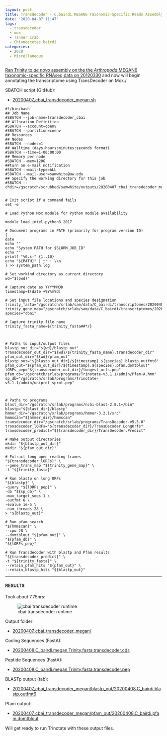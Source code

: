 ```yaml
---
layout: post
title: Transdecoder - C.bairdi MEGAN6 Taxonomic-Specific Reads Assembly from 20200330
date: '2020-04-07 11:47'
tags:
  - transdecoder
  - mox
  - Tanner crab
  - Chionoecetes bairdi
categories:
  - 2020
  - Miscellaneous
---
```

[Ran Trinity to _de novo_ assembly on the the _Arthropoda_ MEGAN6 taxonomic-specific RNAseq data on 20120330](https://robertslab.github.io/sams-notebook/posts/2020/2020-03-30-Transcriptome-Assembly---C.bairdi-with-MEGAN6-Taxonomy-specific-Reads-with-Trinity-on-Mox/) and now will begin annotating the transcriptome using TransDecoder on Mox./



SBATCH script (GitHub):

- [20200407_cbai_transdecoder_megan.sh](https://github.com/RobertsLab/sams-notebook/blob/master/sbatch_scripts/20200407_cbai_transdecoder_megan.sh)

```shell
#!/bin/bash
## Job Name
#SBATCH --job-name=transdecoder_cbai
## Allocation Definition
#SBATCH --account=coenv
#SBATCH --partition=coenv
## Resources
## Nodes
#SBATCH --nodes=1
## Walltime (days-hours:minutes:seconds format)
#SBATCH --time=1-00:00:00
## Memory per node
#SBATCH --mem=120G
##turn on e-mail notification
#SBATCH --mail-type=ALL
#SBATCH --mail-user=samwhite@uw.edu
## Specify the working directory for this job
#SBATCH --chdir=/gscratch/scrubbed/samwhite/outputs/20200407_cbai_transdecoder_megan


# Exit script if a command fails
set -e

# Load Python Mox module for Python module availability

module load intel-python3_2017

# Document programs in PATH (primarily for program version ID)
{
date
echo ""
echo "System PATH for $SLURM_JOB_ID"
echo ""
printf "%0.s-" {1..10}
echo "${PATH}" | tr : \\n
} >> system_path.log

# Set workind directory as current directory
wd="$(pwd)"

# Capture date as YYYYMMDD
timestamp=$(date +%Y%m%d)

# Set input file locations and species designation
trinity_fasta="/gscratch/srlab/sam/data/C_bairdi/transcriptomes/20200408.C_bairdi.megan.Trinity.fasta"
trinity_gene_map="/gscratch/srlab/sam/data/C_bairdi/transcriptomes/20200408.C_bairdi.megan.Trinity.fasta.gene_trans_map"
species="cbai"

# Capture trinity file name
trinity_fasta_name=${trinity_fasta##*/}



# Paths to input/output files
blastp_out_dir="${wd}/blastp_out"
transdecoder_out_dir="${wd}/${trinity_fasta_name}.transdecoder_dir"
pfam_out_dir="${wd}/pfam_out"
blastp_out="${blastp_out_dir}/${timestamp}.${species}.blastp.outfmt6"
pfam_out="${pfam_out_dir}/${timestamp}.${species}.pfam.domtblout"
lORFs_pep="${transdecoder_out_dir}/longest_orfs.pep"
pfam_db="/gscratch/srlab/programs/Trinotate-v3.1.1/admin/Pfam-A.hmm"
sp_db="/gscratch/srlab/programs/Trinotate-v3.1.1/admin/uniprot_sprot.pep"



# Paths to programs
blast_dir="/gscratch/srlab/programs/ncbi-blast-2.8.1+/bin"
blastp="${blast_dir}/blastp"
hmmer_dir="/gscratch/srlab/programs/hmmer-3.2.1/src"
hmmscan="${hmmer_dir}/hmmscan"
transdecoder_dir="/gscratch/srlab/programs/TransDecoder-v5.5.0"
transdecoder_lORFs="${transdecoder_dir}/TransDecoder.LongOrfs"
transdecoder_predict="${transdecoder_dir}/TransDecoder.Predict"

# Make output directories
mkdir "${blastp_out_dir}"
mkdir "${pfam_out_dir}"

# Extract long open reading frames
"${transdecoder_lORFs}" \
--gene_trans_map "${trinity_gene_map}" \
-t "${trinity_fasta}"

# Run blastp on long ORFs
"${blastp}" \
-query "${lORFs_pep}" \
-db "${sp_db}" \
-max_target_seqs 1 \
-outfmt 6 \
-evalue 1e-5 \
-num_threads 28 \
> "${blastp_out}"

# Run pfam search
"${hmmscan}" \
--cpu 28 \
--domtblout "${pfam_out}" \
"${pfam_db}" \
"${lORFs_pep}"

# Run Transdecoder with blastp and Pfam results
"${transdecoder_predict}" \
-t "${trinity_fasta}" \
--retain_pfam_hits "${pfam_out}" \
--retain_blastp_hits "${blastp_out}"
```

---

#### RESULTS

Took about 7.75hrs:

![cbai transdecoder runtime](https://github.com/RobertsLab/sams-notebook/blob/master/images/screencaps/20200407_cbai_transdecoder_megan_runtime.png?raw=true)

Output folder:

- [20200407_cbai_transdecoder_megan/](https://gannet.fish.washington.edu/Atumefaciens/20200407_cbai_transdecoder_megan/)

Coding Sequences (FastA):

- [20200408.C_bairdi.megan.Trinity.fasta.transdecoder.cds](https://gannet.fish.washington.edu/Atumefaciens/20200407_cbai_transdecoder_megan/20200408.C_bairdi.megan.Trinity.fasta.transdecoder.cds)

Peptide Sequences (FastA):

- [20200408.C_bairdi.megan.Trinity.fasta.transdecoder.pep](https://gannet.fish.washington.edu/Atumefaciens/20200407_cbai_transdecoder_megan/20200408.C_bairdi.megan.Trinity.fasta.transdecoder.pep)

BLASTp output (tab):

- [20200407_cbai_transdecoder_megan/blastp_out/20200408.C_bairdi.blastp.outfmt6](https://gannet.fish.washington.edu/Atumefaciens/20200407_cbai_transdecoder_megan/blastp_out/20200408.C_bairdi.blastp.outfmt6)

Pfam output:

- [20200407_cbai_transdecoder_megan/pfam_out/20200408.C_bairdi.pfam.domtblout](https://gannet.fish.washington.edu/Atumefaciens/20200407_cbai_transdecoder_megan/pfam_out/20200408.C_bairdi.pfam.domtblout)

Will get ready to run Trinotate with these output files.
